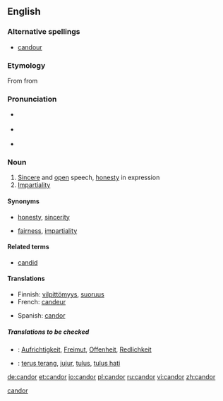 {{see|candour}}<!--If you edit this entry, please also edit [[candour]] to ensure these two entries remain synchronized.-->[[Category:Synchronized entries|candor]]
==English==

===Alternative spellings===
* {{qualifier|mostly UK}} [[candour]]

===Etymology===
From {{etyl|la}} {{term|candor||brightness, whiteness|lang=la}} from {{term|candeo|candeō|I shine|lang=la}}

===Pronunciation===
* {{a|RP}} {{IPA|/ˈkæn.də/}}
* {{a|US}} {{IPA|/ˈkæn.dɚ/}}
* {{audio|en-us-candor.ogg|Audio (US)}}

===Noun===
{{en-noun|-}}

# [[Sincere]] and [[open]] speech, [[honesty]] in expression
# [[impartiality|Impartiality]]

====Synonyms====
* {{sense|sincere and open speech}} [[honesty]], [[sincerity]]
* {{sense|impartiality}} [[fairness]], [[impartiality]]

====Related terms====
* [[candid]]

====Translations====
{{trans-top|sincere and open speech, honesty in expression}}
* Finnish: [[vilpittömyys]], [[suoruus]]
* French: [[candeur]] {{f}}
{{trans-mid}}
* Spanish: [[#Spanish|candor]]
{{trans-bottom}}

{{trans-top|impartiality}}
{{trans-mid}}
{{trans-bottom}}

=====Translations to be checked=====
{{checktrans}}
{{top}}
*{{ttbc|German}}: [[Aufrichtigkeit]], [[Freimut]], [[Offenheit]], [[Redlichkeit]]
{{mid}}
*{{ttbc|Indonesian}}: [[terus terang]], [[jujur]], [[tulus]], [[tulus hati]]
{{bottom}}

[[de:candor]]
[[et:candor]]
[[io:candor]]
[[pl:candor]]
[[ru:candor]]
[[vi:candor]]
[[zh:candor]]